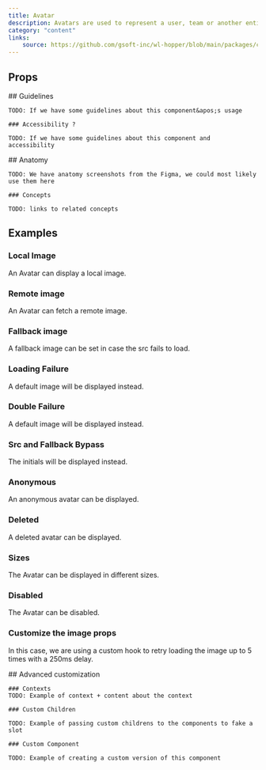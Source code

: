 ```yaml
---
title: Avatar
description: Avatars are used to represent a user, team or another entity. They are often paired with text where room is available.
category: "content"
links:
    source: https://github.com/gsoft-inc/wl-hopper/blob/main/packages/components/src/Avatar/src/index.tsx
---
```


<Example src="Avatar/docs/preview" isOpen />

## Props

<PropTable component="Avatar" />

<FeatureFlag flag="next">
    ## Guidelines

    TODO: If we have some guidelines about this component&apos;s usage

    ### Accessibility ?

    TODO: If we have some guidelines about this component and accessibility
</FeatureFlag>

<FeatureFlag flag="rc">
    ## Anatomy

    TODO: We have anatomy screenshots from the Figma, we could most likely use them here

    ### Concepts

    TODO: links to related concepts
</FeatureFlag>

## Examples

### Local Image

An Avatar can display a local image.

<Example src="Avatar/docs/localImage" />

### Remote image

An Avatar can fetch a remote image.

<Example src="Avatar/docs/remoteImage" />

### Fallback image

A fallback image can be set in case the src fails to load.

<Example src="Avatar/docs/fallbackImage" />

### Loading Failure

A default image will be displayed instead.

<Example src="Avatar/docs/brokenImage" />

### Double Failure

A default image will be displayed instead.

<Example src="Avatar/docs/brokenImageWithBothFailing" />

### Src and Fallback Bypass

The initials will be displayed instead.

<Example src="Avatar/docs/brokenImageWithNoFallback" />

### Anonymous

An anonymous avatar can be displayed.

<Example src="Avatar/docs/anonymous" />

### Deleted

A deleted avatar can be displayed.

<Example src="Avatar/docs/deleted" />

### Sizes

The Avatar can be displayed in different sizes.

<Example src="Avatar/docs/sizes" />

### Disabled

The Avatar can be disabled.

<Example src="Avatar/docs/disabled" />

### Customize the image props

In this case, we are using a custom hook to retry loading the image up to 5 times with a 250ms delay.

<Example src="Avatar/docs/customization" />

<FeatureFlag flag="next">
    ## Advanced customization

    ### Contexts
    TODO: Example of context + content about the context

    ### Custom Children

    TODO: Example of passing custom childrens to the components to fake a slot

    ### Custom Component

    TODO: Example of creating a custom version of this component
</FeatureFlag>
